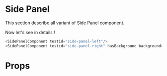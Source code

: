 
<Meta title="Atoms|SidePanel" component={SidePanel} />

# Side Panel

This section describe all variant of Side Panel component.

<div style={{ display: 'flex', justifyContent: 'space-between', height: '200px' }}>
    <SidePanelComponent/>
    <SidePanelComponent hasBackground background="https://cdn.evilmartians.com/front/posts/optimizing-react-virtual-dom-explained/cover-a1d5b40.png" />
</div>

Now let's see in details !

```javascript
<SidePanelComponent testid="side-panel-left"/>
<SidePanelComponent testid="side-panel-right" hasBackground background="https://cdn.evilmartians.com/front/posts/optimizing-react-virtual-dom-explained/cover-a1d5b40.png" />
```

# Props

<Props of={SidePanel} />